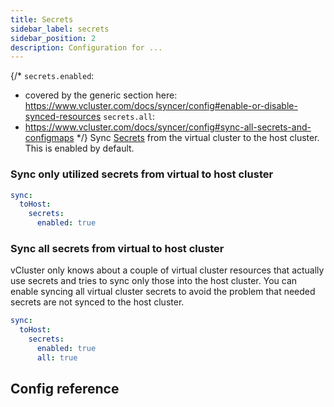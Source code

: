```yaml
---
title: Secrets
sidebar_label: secrets
sidebar_position: 2
description: Configuration for ...
---
```



{/*
`secrets.enabled`:
 - covered by the generic section here: https://www.vcluster.com/docs/syncer/config#enable-or-disable-synced-resources
`secrets.all`:
 - https://www.vcluster.com/docs/syncer/config#sync-all-secrets-and-configmaps
*/}
Sync [Secrets](https://kubernetes.io/docs/concepts/configuration/secret/) from the virtual cluster to the host cluster. This is enabled by default. 

### Sync only utilized secrets from virtual to host cluster

```YAML
sync:
  toHost:
    secrets:
      enabled: true
```

### Sync all secrets from virtual to host cluster

vCluster only knows about a couple of virtual cluster resources that actually use secrets and tries to sync only those into the host cluster. You can enable syncing all virtual cluster secrets to avoid the problem that needed secrets are not synced to the host cluster.

```YAML
sync:
  toHost:
    secrets:
      enabled: true
      all: true
```

## Config reference

<SyncAllResource/>